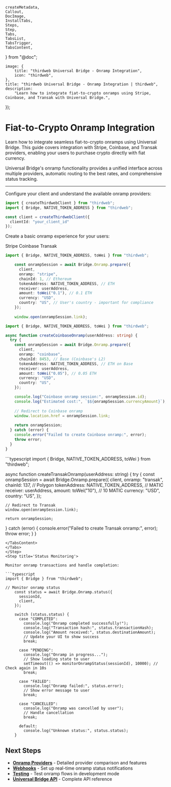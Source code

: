 	createMetadata,
	Callout,
	DocImage,
	InstallTabs,
	Steps,
	Step,
	Tabs,
	TabsList,
	TabsTrigger,
	TabsContent,
} from "@doc";

	image: {
		title: "thirdweb Universal Bridge - Onramp Integration",
		icon: "thirdweb",
	},
	title: "thirdweb Universal Bridge - Onramp Integration | thirdweb",
	description:
		"Learn how to integrate fiat-to-crypto onramps using Stripe, Coinbase, and Transak with Universal Bridge.",
});

# Fiat-to-Crypto Onramp Integration

Learn how to integrate seamless fiat-to-crypto onramps using Universal Bridge. This guide covers integration with Stripe, Coinbase, and Transak providers, enabling your users to purchase crypto directly with fiat currency.

Universal Bridge's onramp functionality provides a unified interface across multiple providers, automatic routing to the best rates, and comprehensive status tracking.

---

<Steps>
<Step title='Install the SDK'>
<InstallTabs
	npm="npm i thirdweb"
	yarn="yarn add thirdweb"
	pnpm="pnpm i thirdweb"
/>
</Step>
<Step title='Setup and Configuration'>

Configure your client and understand the available onramp providers:

```typescript
import { createThirdwebClient } from "thirdweb";
import { Bridge, NATIVE_TOKEN_ADDRESS } from "thirdweb";

const client = createThirdwebClient({ 
  clientId: "your_client_id" 
});
```

</Step>
<Step title='Basic Onramp Integration'>

Create a basic onramp experience for your users:

<Tabs defaultValue="stripe">
<TabsList className="grid w-full grid-cols-3">
<TabsTrigger value="stripe">Stripe</TabsTrigger>
<TabsTrigger value="coinbase">Coinbase</TabsTrigger>
<TabsTrigger value="transak">Transak</TabsTrigger>
</TabsList>

<TabsContent value="stripe">

```typescript
import { Bridge, NATIVE_TOKEN_ADDRESS, toWei } from "thirdweb";

    const onrampSession = await Bridge.Onramp.prepare({
      client,
      onramp: "stripe",
      chainId: 1, // Ethereum
      tokenAddress: NATIVE_TOKEN_ADDRESS, // ETH
      receiver: userAddress,
      amount: toWei("0.1"), // 0.1 ETH
      currency: "USD",
      country: "US", // User's country - important for compliance
    });
    
    window.open(onrampSession.link);
```

</TabsContent>

<TabsContent value="coinbase">

```typescript
import { Bridge, NATIVE_TOKEN_ADDRESS, toWei } from "thirdweb";

async function createCoinbaseOnramp(userAddress: string) {
  try {
    const onrampSession = await Bridge.Onramp.prepare({
      client,
      onramp: "coinbase",
      chainId: 8453, // Base (Coinbase's L2)
      tokenAddress: NATIVE_TOKEN_ADDRESS, // ETH on Base
      receiver: userAddress,
      amount: toWei("0.05"), // 0.05 ETH
      currency: "USD",
      country: "US",
    });

    console.log("Coinbase onramp session:", onrampSession.id);
    console.log("Estimated cost:", `$${onrampSession.currencyAmount}`);
    
    // Redirect to Coinbase onramp
    window.location.href = onrampSession.link;
    
    return onrampSession;
  } catch (error) {
    console.error("Failed to create Coinbase onramp:", error);
    throw error;
  }
}
```

</TabsContent>

<TabsContent value="transak">
```typescript
import { Bridge, NATIVE_TOKEN_ADDRESS, toWei } from "thirdweb";

async function createTransakOnramp(userAddress: string) {
  try {
    const onrampSession = await Bridge.Onramp.prepare({
      client,
      onramp: "transak",
      chainId: 137, // Polygon
      tokenAddress: NATIVE_TOKEN_ADDRESS, // MATIC
      receiver: userAddress,
      amount: toWei("10"), // 10 MATIC
      currency: "USD",
      country: "US",
    });
    
    // Redirect to Transak
    window.open(onrampSession.link);
    
    return onrampSession;
  } catch (error) {
    console.error("Failed to create Transak onramp:", error);
    throw error;
  }
}
```
</TabsContent>
</Tabs>
</Step>
<Step title='Status Monitoring'>

Monitor onramp transactions and handle completion:

```typescript
import { Bridge } from "thirdweb";

// Monitor onramp status
    const status = await Bridge.Onramp.status({
      sessionId,
      client,
    });

    switch (status.status) {
      case "COMPLETED":
        console.log("Onramp completed successfully!");
        console.log("Transaction hash:", status.transactionHash);
        console.log("Amount received:", status.destinationAmount);
        // Update your UI to show success
        break;
        
      case "PENDING":
        console.log("Onramp in progress...");
        // Show loading state to user
        setTimeout(() => monitorOnrampStatus(sessionId), 10000); // Check again in 10s
        break;
        
      case "FAILED":
        console.log("Onramp failed:", status.error);
        // Show error message to user
        break;
        
      case "CANCELLED":
        console.log("Onramp was cancelled by user");
        // Handle cancellation
        break;
        
      default:
        console.log("Unknown status:", status.status);
    }
```
</Step>
</Steps>

## Next Steps

- **[Onramp Providers](/pay/onramp-providers)** - Detailed provider comparison and features
- **[Webhooks](/pay/webhooks)** - Set up real-time onramp status notifications  
- **[Testing](/pay/testing-pay)** - Test onramp flows in development mode
- **[Universal Bridge API](https://bridge.thirdweb.com/reference)** - Complete API reference 
